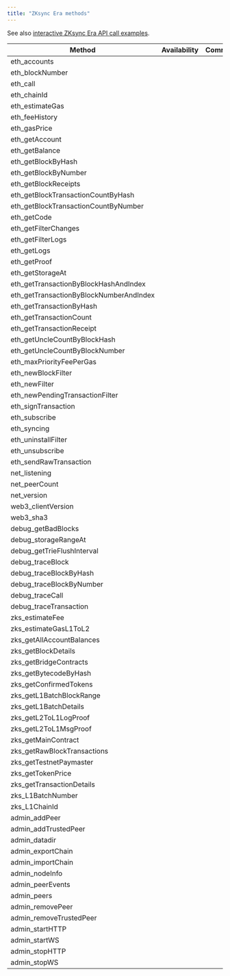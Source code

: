 ```yaml
---
title: "ZKsync Era methods"
---
```

See also [interactive ZKsync Era API call examples](/api-reference/getting-started-zksync).

| Method                                   | Availability | Comment |
| ---------------------------------------- | ------------ | ------- |
| eth\_accounts                            | <Icon icon="square-check"  iconType="solid" />            |         |
| eth\_blockNumber                         | <Icon icon="square-check"  iconType="solid" />            |         |
| eth\_call                                | <Icon icon="square-check"  iconType="solid" />            |         |
| eth\_chainId                             | <Icon icon="square-check"  iconType="solid" />            |         |
| eth\_estimateGas                         | <Icon icon="square-check"  iconType="solid" />            |         |
| eth\_feeHistory                          | <Icon icon="square-check"  iconType="solid" />            |         |
| eth\_gasPrice                            | <Icon icon="square-check"  iconType="solid" />            |         |
| eth\_getAccount                          | <Icon icon="square-check"  iconType="solid" />            |         |
| eth\_getBalance                          | <Icon icon="square-check"  iconType="solid" />            |         |
| eth\_getBlockByHash                      | <Icon icon="square-check"  iconType="solid" />            |         |
| eth\_getBlockByNumber                    | <Icon icon="square-check"  iconType="solid" />            |         |
| eth\_getBlockReceipts                    | <Icon icon="square-check"  iconType="solid" />            |         |
| eth\_getBlockTransactionCountByHash      | <Icon icon="square-check"  iconType="solid" />            |         |
| eth\_getBlockTransactionCountByNumber    | <Icon icon="square-check"  iconType="solid" />            |         |
| eth\_getCode                             | <Icon icon="square-check"  iconType="solid" />            |         |
| eth\_getFilterChanges                    | <Icon icon="square-check"  iconType="solid" />            |         |
| eth\_getFilterLogs                       | <Icon icon="square-check"  iconType="solid" />            |         |
| eth\_getLogs                             | <Icon icon="square-check"  iconType="solid" />            |         |
| eth\_getProof                            | <Icon icon="square-check"  iconType="solid" />            |         |
| eth\_getStorageAt                        | <Icon icon="square-check"  iconType="solid" />            |         |
| eth\_getTransactionByBlockHashAndIndex   | <Icon icon="square-check"  iconType="solid" />            |         |
| eth\_getTransactionByBlockNumberAndIndex | <Icon icon="square-check"  iconType="solid" />            |         |
| eth\_getTransactionByHash                | <Icon icon="square-check"  iconType="solid" />            |         |
| eth\_getTransactionCount                 | <Icon icon="square-check"  iconType="solid" />            |         |
| eth\_getTransactionReceipt               | <Icon icon="square-check"  iconType="solid" />            |         |
| eth\_getUncleCountByBlockHash            | <Icon icon="square-check"  iconType="solid" />            |         |
| eth\_getUncleCountByBlockNumber          | <Icon icon="square-check"  iconType="solid" />            |         |
| eth\_maxPriorityFeePerGas                | <Icon icon="square-check"  iconType="solid" />            |         |
| eth\_newBlockFilter                      | <Icon icon="square-check"  iconType="solid" />            |         |
| eth\_newFilter                           | <Icon icon="square-check"  iconType="solid" />            |         |
| eth\_newPendingTransactionFilter         | <Icon icon="square-check"  iconType="solid" />            |         |
| eth\_signTransaction                     | <Icon icon="square-check"  iconType="solid" />            |         |
| eth\_subscribe                           | <Icon icon="square-check"  iconType="solid" />            |         |
| eth\_syncing                             | <Icon icon="square-check"  iconType="solid" />            |         |
| eth\_uninstallFilter                     | <Icon icon="square-check"  iconType="solid" />            |         |
| eth\_unsubscribe                         | <Icon icon="square-check"  iconType="solid" />            |         |
| eth\_sendRawTransaction                  | <Icon icon="square-check"  iconType="solid" />            |         |
| net\_listening                           | <Icon icon="square-check"  iconType="solid" />            |         |
| net\_peerCount                           | <Icon icon="square-check"  iconType="solid" />            |         |
| net\_version                             | <Icon icon="square-check"  iconType="solid" />            |         |
| web3\_clientVersion                      | <Icon icon="square-check"  iconType="solid" />            |         |
| web3\_sha3                               | <Icon icon="square-check"  iconType="solid" />            |         |
| debug\_getBadBlocks                      | <Icon icon="square-check"  iconType="solid" />            |         |
| debug\_storageRangeAt                    | <Icon icon="square-check"  iconType="solid" />            |         |
| debug\_getTrieFlushInterval              | <Icon icon="square-check"  iconType="solid" />            |         |
| debug\_traceBlock                        | <Icon icon="square-check"  iconType="solid" />            |         |
| debug\_traceBlockByHash                  | <Icon icon="square-check"  iconType="solid" />            |         |
| debug\_traceBlockByNumber                | <Icon icon="square-check"  iconType="solid" />            |         |
| debug\_traceCall                         | <Icon icon="square-check"  iconType="solid" />            |         |
| debug\_traceTransaction                  | <Icon icon="square-check"  iconType="solid" />            |         |
| zks\_estimateFee                         | <Icon icon="square-check"  iconType="solid" />            |         |
| zks\_estimateGasL1ToL2                   | <Icon icon="square-check"  iconType="solid" />            |         |
| zks\_getAllAccountBalances               | <Icon icon="square-check"  iconType="solid" />            |         |
| zks\_getBlockDetails                     | <Icon icon="square-check"  iconType="solid" />            |         |
| zks\_getBridgeContracts                  | <Icon icon="square-check"  iconType="solid" />            |         |
| zks\_getBytecodeByHash                   | <Icon icon="square-check"  iconType="solid" />            |         |
| zks\_getConfirmedTokens                  | <Icon icon="square-check"  iconType="solid" />            |         |
| zks\_getL1BatchBlockRange                | <Icon icon="square-check"  iconType="solid" />            |         |
| zks\_getL1BatchDetails                   | <Icon icon="square-check"  iconType="solid" />            |         |
| zks\_getL2ToL1LogProof                   | <Icon icon="square-check"  iconType="solid" />            |         |
| zks\_getL2ToL1MsgProof                   | <Icon icon="square-check"  iconType="solid" />            |         |
| zks\_getMainContract                     | <Icon icon="square-check"  iconType="solid" />            |         |
| zks\_getRawBlockTransactions             | <Icon icon="square-check"  iconType="solid" />            |         |
| zks\_getTestnetPaymaster                 | <Icon icon="square-check"  iconType="solid" />            |         |
| zks\_getTokenPrice                       | <Icon icon="square-check"  iconType="solid" />            |         |
| zks\_getTransactionDetails               | <Icon icon="square-check"  iconType="solid" />            |         |
| zks\_L1BatchNumber                       | <Icon icon="square-check"  iconType="solid" />            |         |
| zks\_L1ChainId                           | <Icon icon="square-check"  iconType="solid" />            |         |
| admin\_addPeer                           | <Icon icon="xmark"  iconType="solid" />            |         |
| admin\_addTrustedPeer                    | <Icon icon="xmark"  iconType="solid" />            |         |
| admin\_datadir                           | <Icon icon="xmark"  iconType="solid" />            |         |
| admin\_exportChain                       | <Icon icon="xmark"  iconType="solid" />            |         |
| admin\_importChain                       | <Icon icon="xmark"  iconType="solid" />            |         |
| admin\_nodeInfo                          | <Icon icon="xmark"  iconType="solid" />            |         |
| admin\_peerEvents                        | <Icon icon="xmark"  iconType="solid" />            |         |
| admin\_peers                             | <Icon icon="xmark"  iconType="solid" />            |         |
| admin\_removePeer                        | <Icon icon="xmark"  iconType="solid" />            |         |
| admin\_removeTrustedPeer                 | <Icon icon="xmark"  iconType="solid" />            |         |
| admin\_startHTTP                         | <Icon icon="xmark"  iconType="solid" />            |         |
| admin\_startWS                           | <Icon icon="xmark"  iconType="solid" />            |         |
| admin\_stopHTTP                          | <Icon icon="xmark"  iconType="solid" />            |         |
| admin\_stopWS                            | <Icon icon="xmark"  iconType="solid" />            |         |
